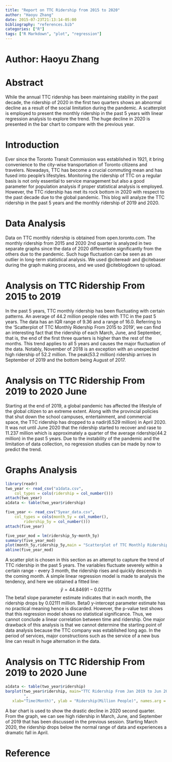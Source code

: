 ```yaml
---
title: "Report on TTC Ridership from 2015 to 2020"
author: "Haoyu Zhang"
date: 2015-07-23T21:13:14-05:00
bibliography: "references.bib"
categories: ["R"]
tags: ["R Markdown", "plot", "regression"]
---
```

# Author: Haoyu Zhang

# Abstract

While the annual TTC ridership has been maintaining stability in the past decade, the ridership of 2020 in the first two quarters shows an abnormal decline as a result of the social limitation during the pandemic. A scatterplot is employed to present the monthly ridership in the past 5 years with linear regression analysis to explore the trend. The huge decline in 2020 is presented in the bar chart to compare with the previous year.

# Introduction

Ever since the Toronto Transit Commission was established in 1921, it bring convenience to the city-wise transportation of Toronto citizens and travelers. Nowadays, TTC has become a crucial commuting mean and has fused into people’s lifestyles. Monitoring the ridership of TTC on a regular basis is not only essential to service management but also a good parameter for population analysis if proper statistical analysis is employed. However, the TTC ridership has met its rock bottom in 2020 with respect to the past decade due to the global pandemic. This blog will analyze the TTC ridership in the past 5 years and the monthly ridership of 2019 and 2020.

# Data Analysis
Data on TTC monthly ridership is obtained from open.toronto.com. The monthly ridership from 2015 and 2020 2nd quarter is analyzed in two separate graphs since the data of 2020 differentiate significantly from the others due to the pandemic. Such huge fluctuation can be seen as an outlier in long-term statistical analysis. We used @citereadr and @citebaser during the graph making process, and we used @citeblogdown to upload.

# Analysis on TTC Ridership From 2015 to 2019
In the past 5 years, TTC monthly ridership has been fluctuating with certain patterns. An average of 44.2 million people rides with TTC in the past 5 years. The data has an IQR range of 9.36 and a range of 16.0. Referring to the 'Scatterplot of TTC Monthly Ridership From 2015 to 2019’, we can find an interesting fact that the ridership of each March, June, and September, that is, the end of the first three quarters is higher than the rest of the months. This trend applies to all 5 years and causes the major fluctuation of the data. Notably, November of 2018 is an exception with an unexpected high ridership of 52.2 million. The peak(53.2 million) ridership arrives in September of 2019 and the bottom being August of 2017.

# Analysis on TTC Ridership From 2019 to 2020 June
Starting at the end of 2019, a global pandemic has affected the lifestyle of the global citizen to an extreme extent. Along with the provincial policies that shut down the school campuses, entertainment, and commercial space, the TTC ridership has dropped to a nadir(6.529 million) in April 2020. It was not until June 2020 that the ridership started to recover and rase to 11.237 million which is approximately a quarter of the average ridership(44.2 million) in the past 5 years. Due to the instability of the pandemic and the limitation of data collection, no regression studies can be made by now to predict the trend.

# Graphs Analysis
```r
library(readr)
two_year <- read_csv("a1data.csv", 
    col_types = cols(ridership = col_number()))
attach(two_year)
a1data <- table(two_year$ridership)
```


```r
five_year <- read_csv("5year_data.csv",
    col_types = cols(month_5y = col_number(), 
        ridership_5y = col_number()))
attach(five_year)
```

```r
five_year_mod = lm(ridership_5y~month_5y)
summary(five_year_mod)
plot(month_5y,ridership_5y,main = "Scatterplot of TTC Monthly Ridership From 2015 to 2019",xlab = "Month(Starting Jan 2015 to Dec 2019)",ylab = "Ridership(Million)")
abline(five_year_mod)
```
A scatter plot is chosen in this section as an attempt to capture the trend of TTC ridership in the past 5 years. The variables fluctuate severely within a certain range - every 3 month, the ridership rises and quickly descends in the coming month. A simple linear regression model is made to analysis the tendency, and here we obtained a fitted line: $$\hat{y}= 44.84691 - 0.02111  x $$
The beta1 slope parameter estimate indicates that in each month, the ridership drops by 0.02111 million. Beta0 y-intercept parameter estimate has no practical meaning hence is discarded. However, the p-value test shows that this regression model shows no statistical significance. Thus, we cannot conclude a linear correlation between time and ridership. One major drawback of this analysis is that we cannot determine the starting point of data analysis because the TTC company was established long ago. In the period of services, major constructions such as the service of a new bus line can result in huge alternation in the data.

# Analysis on TTC Ridership From 2019 to 2020 June
```r
a1data <- table(two_year$ridership)
barplot(two_year$ridership, main="TTC Ridership From Jan 2019 to Jun 2020
        ", 
   xlab="Time(Month)", ylab = "Ridership(Million People)", names.arg = month)
```

A bar chart is used to show the drastic decline in 2020 second quarter. From the graph, we can see high ridership in March, June, and September of 2019 that has been discussed in the previous session. Starting March 2020, the ridership drops below the normal range of data and experiences a dramatic fall in April. 

# Reference
